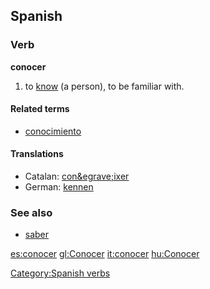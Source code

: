 ==Spanish==
===Verb===
[[Category:Spanish verbs]]
'''conocer'''

# to [[know]] (a person), to be familiar with.

====Related terms====
*[[conocimiento]]

====Translations====
*Catalan: [[con&egrave;ixer]]
*German: [[kennen]]

===See also===
*[[saber#Spanish|saber]]

[[es:conocer]]
[[gl:Conocer]]
[[it:conocer]]
[[hu:Conocer]]